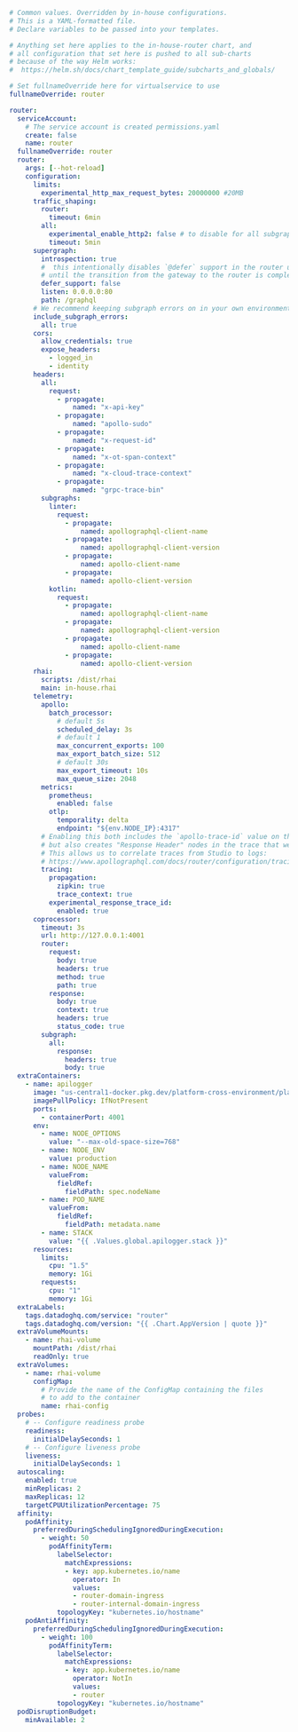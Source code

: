 ```yaml
# Common values. Overridden by in-house configurations.
# This is a YAML-formatted file.
# Declare variables to be passed into your templates.

# Anything set here applies to the in-house-router chart, and 
# all configuration that set here is pushed to all sub-charts
# because of the way Helm works:
#  https://helm.sh/docs/chart_template_guide/subcharts_and_globals/

# Set fullnameOverride here for virtualservice to use
fullnameOverride: router

router:
  serviceAccount:
    # The service account is created permissions.yaml
    create: false
    name: router
  fullnameOverride: router
  router:
    args: [--hot-reload]
    configuration:
      limits:
        experimental_http_max_request_bytes: 20000000 #20MB
      traffic_shaping:
        router:
          timeout: 6min
        all:
          experimental_enable_http2: false # to disable for all subgraphs
          timeout: 5min
      supergraph:
        introspection: true
        #  this intentionally disables `@defer` support in the router until
        # until the transition from the gateway to the router is complete.
        defer_support: false
        listen: 0.0.0.0:80
        path: /graphql
      # We recommend keeping subgraph errors on in your own environment, always.
      include_subgraph_errors:
        all: true
      cors:
        allow_credentials: true
        expose_headers:
          - logged_in
          - identity
      headers:
        all:
          request:
            - propagate:
                named: "x-api-key"
            - propagate:
                named: "apollo-sudo"
            - propagate:
                named: "x-request-id"
            - propagate:
                named: "x-ot-span-context"
            - propagate:
                named: "x-cloud-trace-context"
            - propagate:
                named: "grpc-trace-bin"
        subgraphs:
          linter:
            request:
              - propagate:
                  named: apollographql-client-name
              - propagate:
                  named: apollographql-client-version
              - propagate:
                  named: apollo-client-name
              - propagate:
                  named: apollo-client-version
          kotlin:
            request:
              - propagate:
                  named: apollographql-client-name
              - propagate:
                  named: apollographql-client-version
              - propagate:
                  named: apollo-client-name
              - propagate:
                  named: apollo-client-version
      rhai:
        scripts: /dist/rhai
        main: in-house.rhai
      telemetry:
        apollo:
          batch_processor:
            # default 5s
            scheduled_delay: 3s
            # default 1
            max_concurrent_exports: 100
            max_export_batch_size: 512
            # default 30s
            max_export_timeout: 10s
            max_queue_size: 2048
        metrics:
          prometheus:
            enabled: false
          otlp:
            temporality: delta
            endpoint: "${env.NODE_IP}:4317"
        # Enabling this both includes the `apollo-trace-id` value on the HTTP response,
        # but also creates "Response Header" nodes in the trace that we send to Studio.
        # This allows us to correlate traces from Studio to logs:
        # https://www.apollographql.com/docs/router/configuration/tracing/#trace-id
        tracing:
          propagation:
            zipkin: true
            trace_context: true
          experimental_response_trace_id:
            enabled: true
      coprocessor:
        timeout: 3s
        url: http://127.0.0.1:4001
        router:
          request:
            body: true
            headers: true
            method: true
            path: true
          response:
            body: true
            context: true
            headers: true
            status_code: true
        subgraph:
          all:
            response:
              headers: true
              body: true
  extraContainers:
    - name: apilogger
      image: "us-central1-docker.pkg.dev/platform-cross-environment/platform-docker/apilogger:{{ .Values.global.apilogger.release }}"
      imagePullPolicy: IfNotPresent
      ports:
        - containerPort: 4001
      env:
        - name: NODE_OPTIONS
          value: "--max-old-space-size=768"
        - name: NODE_ENV
          value: production
        - name: NODE_NAME
          valueFrom:
            fieldRef:
              fieldPath: spec.nodeName
        - name: POD_NAME
          valueFrom:
            fieldRef:
              fieldPath: metadata.name
        - name: STACK
          value: "{{ .Values.global.apilogger.stack }}"
      resources:
        limits:
          cpu: "1.5"
          memory: 1Gi
        requests:
          cpu: "1"
          memory: 1Gi
  extraLabels:
    tags.datadoghq.com/service: "router"
    tags.datadoghq.com/version: "{{ .Chart.AppVersion | quote }}"
  extraVolumeMounts:
    - name: rhai-volume
      mountPath: /dist/rhai
      readOnly: true
  extraVolumes:
    - name: rhai-volume
      configMap:
        # Provide the name of the ConfigMap containing the files
        # to add to the container
        name: rhai-config
  probes:
    # -- Configure readiness probe
    readiness:
      initialDelaySeconds: 1
    # -- Configure liveness probe
    liveness:
      initialDelaySeconds: 1
  autoscaling:
    enabled: true
    minReplicas: 2
    maxReplicas: 12
    targetCPUUtilizationPercentage: 75
  affinity:
    podAffinity:
      preferredDuringSchedulingIgnoredDuringExecution:
        - weight: 50
          podAffinityTerm:
            labelSelector:
              matchExpressions:
              - key: app.kubernetes.io/name
                operator: In
                values:
                - router-domain-ingress
                - router-internal-domain-ingress
            topologyKey: "kubernetes.io/hostname"
    podAntiAffinity:
      preferredDuringSchedulingIgnoredDuringExecution:
        - weight: 100
          podAffinityTerm:
            labelSelector:
              matchExpressions:
              - key: app.kubernetes.io/name
                operator: NotIn
                values:
                - router
            topologyKey: "kubernetes.io/hostname"
  podDisruptionBudget:
    minAvailable: 2
```
